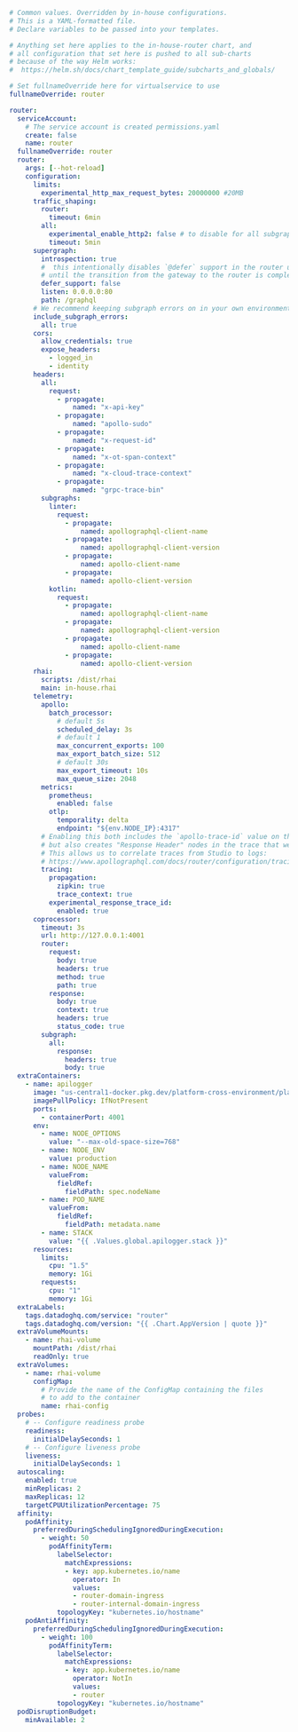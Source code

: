 ```yaml
# Common values. Overridden by in-house configurations.
# This is a YAML-formatted file.
# Declare variables to be passed into your templates.

# Anything set here applies to the in-house-router chart, and 
# all configuration that set here is pushed to all sub-charts
# because of the way Helm works:
#  https://helm.sh/docs/chart_template_guide/subcharts_and_globals/

# Set fullnameOverride here for virtualservice to use
fullnameOverride: router

router:
  serviceAccount:
    # The service account is created permissions.yaml
    create: false
    name: router
  fullnameOverride: router
  router:
    args: [--hot-reload]
    configuration:
      limits:
        experimental_http_max_request_bytes: 20000000 #20MB
      traffic_shaping:
        router:
          timeout: 6min
        all:
          experimental_enable_http2: false # to disable for all subgraphs
          timeout: 5min
      supergraph:
        introspection: true
        #  this intentionally disables `@defer` support in the router until
        # until the transition from the gateway to the router is complete.
        defer_support: false
        listen: 0.0.0.0:80
        path: /graphql
      # We recommend keeping subgraph errors on in your own environment, always.
      include_subgraph_errors:
        all: true
      cors:
        allow_credentials: true
        expose_headers:
          - logged_in
          - identity
      headers:
        all:
          request:
            - propagate:
                named: "x-api-key"
            - propagate:
                named: "apollo-sudo"
            - propagate:
                named: "x-request-id"
            - propagate:
                named: "x-ot-span-context"
            - propagate:
                named: "x-cloud-trace-context"
            - propagate:
                named: "grpc-trace-bin"
        subgraphs:
          linter:
            request:
              - propagate:
                  named: apollographql-client-name
              - propagate:
                  named: apollographql-client-version
              - propagate:
                  named: apollo-client-name
              - propagate:
                  named: apollo-client-version
          kotlin:
            request:
              - propagate:
                  named: apollographql-client-name
              - propagate:
                  named: apollographql-client-version
              - propagate:
                  named: apollo-client-name
              - propagate:
                  named: apollo-client-version
      rhai:
        scripts: /dist/rhai
        main: in-house.rhai
      telemetry:
        apollo:
          batch_processor:
            # default 5s
            scheduled_delay: 3s
            # default 1
            max_concurrent_exports: 100
            max_export_batch_size: 512
            # default 30s
            max_export_timeout: 10s
            max_queue_size: 2048
        metrics:
          prometheus:
            enabled: false
          otlp:
            temporality: delta
            endpoint: "${env.NODE_IP}:4317"
        # Enabling this both includes the `apollo-trace-id` value on the HTTP response,
        # but also creates "Response Header" nodes in the trace that we send to Studio.
        # This allows us to correlate traces from Studio to logs:
        # https://www.apollographql.com/docs/router/configuration/tracing/#trace-id
        tracing:
          propagation:
            zipkin: true
            trace_context: true
          experimental_response_trace_id:
            enabled: true
      coprocessor:
        timeout: 3s
        url: http://127.0.0.1:4001
        router:
          request:
            body: true
            headers: true
            method: true
            path: true
          response:
            body: true
            context: true
            headers: true
            status_code: true
        subgraph:
          all:
            response:
              headers: true
              body: true
  extraContainers:
    - name: apilogger
      image: "us-central1-docker.pkg.dev/platform-cross-environment/platform-docker/apilogger:{{ .Values.global.apilogger.release }}"
      imagePullPolicy: IfNotPresent
      ports:
        - containerPort: 4001
      env:
        - name: NODE_OPTIONS
          value: "--max-old-space-size=768"
        - name: NODE_ENV
          value: production
        - name: NODE_NAME
          valueFrom:
            fieldRef:
              fieldPath: spec.nodeName
        - name: POD_NAME
          valueFrom:
            fieldRef:
              fieldPath: metadata.name
        - name: STACK
          value: "{{ .Values.global.apilogger.stack }}"
      resources:
        limits:
          cpu: "1.5"
          memory: 1Gi
        requests:
          cpu: "1"
          memory: 1Gi
  extraLabels:
    tags.datadoghq.com/service: "router"
    tags.datadoghq.com/version: "{{ .Chart.AppVersion | quote }}"
  extraVolumeMounts:
    - name: rhai-volume
      mountPath: /dist/rhai
      readOnly: true
  extraVolumes:
    - name: rhai-volume
      configMap:
        # Provide the name of the ConfigMap containing the files
        # to add to the container
        name: rhai-config
  probes:
    # -- Configure readiness probe
    readiness:
      initialDelaySeconds: 1
    # -- Configure liveness probe
    liveness:
      initialDelaySeconds: 1
  autoscaling:
    enabled: true
    minReplicas: 2
    maxReplicas: 12
    targetCPUUtilizationPercentage: 75
  affinity:
    podAffinity:
      preferredDuringSchedulingIgnoredDuringExecution:
        - weight: 50
          podAffinityTerm:
            labelSelector:
              matchExpressions:
              - key: app.kubernetes.io/name
                operator: In
                values:
                - router-domain-ingress
                - router-internal-domain-ingress
            topologyKey: "kubernetes.io/hostname"
    podAntiAffinity:
      preferredDuringSchedulingIgnoredDuringExecution:
        - weight: 100
          podAffinityTerm:
            labelSelector:
              matchExpressions:
              - key: app.kubernetes.io/name
                operator: NotIn
                values:
                - router
            topologyKey: "kubernetes.io/hostname"
  podDisruptionBudget:
    minAvailable: 2
```
